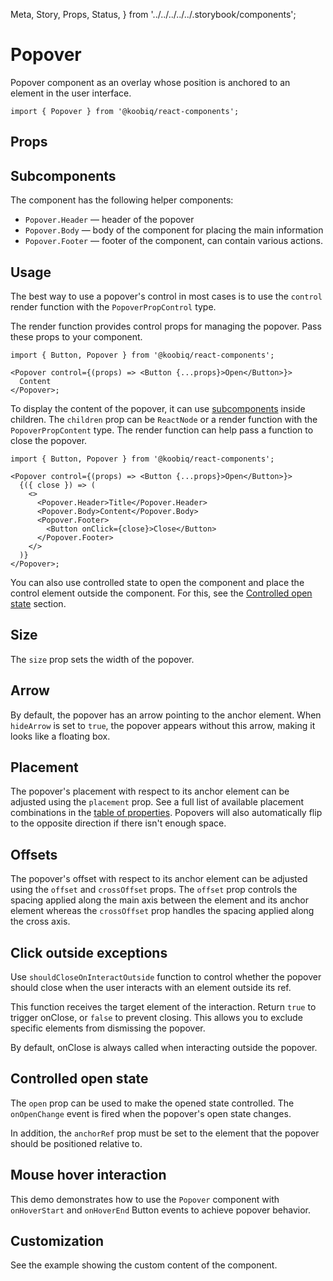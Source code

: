   Meta,
  Story,
  Props,
  Status,
} from '../../../../../.storybook/components';


<Meta of={Stories} />

# Popover

<Status variant="experimental" />

Popover component as an overlay whose position is anchored to an element in the user interface.

```tsx
import { Popover } from '@koobiq/react-components';
```

<Story of={Stories.Base} />

## Props

<Props />

## Subcomponents

The component has the following helper components:

- `Popover.Header` — header of the popover
- `Popover.Body` — body of the component for placing the main information
- `Popover.Footer` — footer of the component, can contain various actions.

## Usage

The best way to use a popover's control in most cases is to use
the `control` render function with the `PopoverPropControl` type.

The render function provides control props for managing the popover.
Pass these props to your component.

```tsx
import { Button, Popover } from '@koobiq/react-components';

<Popover control={(props) => <Button {...props}>Open</Button>}>
  Content
</Popover>;
```

To display the content of the popover,
it can use [subcomponents](#subcomponents) inside children.
The `children` prop can be `ReactNode` or a render function with the `PopoverPropContent` type.
The render function can help pass a function to close the popover.

```tsx
import { Button, Popover } from '@koobiq/react-components';

<Popover control={(props) => <Button {...props}>Open</Button>}>
  {({ close }) => (
    <>
      <Popover.Header>Title</Popover.Header>
      <Popover.Body>Content</Popover.Body>
      <Popover.Footer>
        <Button onClick={close}>Close</Button>
      </Popover.Footer>
    </>
  )}
</Popover>;
```

You can also use controlled state to open the component and place the control element outside
the component. For this, see the [Controlled open state](#controlled-open-state) section.

## Size

The `size` prop sets the width of the popover.

<Story of={Stories.Size} />

## Arrow

By default, the popover has an arrow pointing to the anchor element.
When `hideArrow` is set to `true`, the popover appears without this arrow, making it looks like a floating box.

<Story of={Stories.Arrow} />

## Placement

The popover's placement with respect to its anchor element can be adjusted
using the `placement` prop. See a full list of available placement
combinations in the [table of properties](#props). Popovers will also automatically flip to the opposite direction
if there isn't enough space.

<Story of={Stories.Placement} />

## Offsets

The popover's offset with respect to its anchor element can be
adjusted using the `offset` and `crossOffset` props. The `offset` prop
controls the spacing applied along the main axis between the element and its
anchor element whereas the `crossOffset` prop handles the spacing applied along the cross axis.

<Story of={Stories.Offsets} />

## Click outside exceptions

Use `shouldCloseOnInteractOutside` function to control whether the popover should close when
the user interacts with an element outside its ref.

This function receives the target element of the interaction. Return `true` to trigger onClose, or `false` to prevent closing.
This allows you to exclude specific elements from dismissing the popover.

By default, onClose is always called when interacting outside the popover.

<Story of={Stories.ShouldCloseOnInteractOutside} />

## Controlled open state

The `open` prop can be used to make the opened state controlled.
The `onOpenChange` event is fired when the popover's open state changes.

In addition, the `anchorRef` prop must be set to the element that the popover should be positioned relative to.

<Story of={Stories.ControlledOpen} />

## Mouse hover interaction

This demo demonstrates how to use the `Popover` component with `onHoverStart` and `onHoverEnd`
Button events to achieve popover behavior.

<Story of={Stories.Hover} />

## Customization

See the example showing the custom content of the component.

<Story of={Stories.Customization} />
